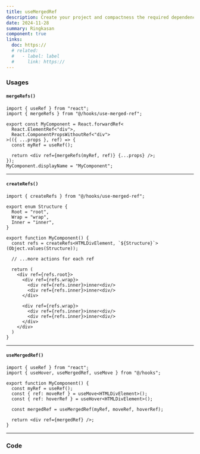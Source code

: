 ```yaml
---
title: useMergedRef
description: Create your project and compactness the required dependencies.
date: 2024-11-28
summary: Ringkasan
component: true
links:
  doc: https://
  # related:
  #   - label: label
  #     link: https://
---
```


### Usages

#### `mergeRefs()`

```tsx "mergeRefs(myRef, ref)" "mergeRefs"
import { useRef } from "react";
import { mergeRefs } from "@/hooks/use-merged-ref";

export const MyComponent = React.forwardRef<
  React.ElementRef<"div">,
  React.ComponentPropsWithoutRef<"div">
>(({ ...props }, ref) => {
  const myRef = useRef();

  return <div ref={mergeRefs(myRef, ref)} {...props} />;
});
MyComponent.displayName = "MyComponent";
```

---

#### `createRefs()`

```tsx /createRefs/
import { createRefs } from "@/hooks/use-merged-ref";

export enum Structure {
  Root = "root",
  Wrap = "wrap",
  Inner = "inner",
}

export function MyComponent() {
  const refs = createRefs<HTMLDivElement, `${Structure}`>(Object.values(Structure));

  // ...more actions for each ref

  return (
    <div ref={refs.root}>
      <div ref={refs.wrap}>
        <div ref={refs.inner}>inner<div/>
        <div ref={refs.inner}>inner<div/>
      </div>

      <div ref={refs.wrap}>
        <div ref={refs.inner}>inner<div/>
        <div ref={refs.inner}>inner<div/>
      </div>
    </div>
  )
}
```

---

#### `useMergedRef()`

```tsx /useMergedRef/
import { useRef } from "react";
import { useHover, useMergedRef, useMove } from "@/hooks";

export function MyComponent() {
  const myRef = useRef();
  const { ref: moveRef } = useMove<HTMLDivElement>();
  const { ref: hoverRef } = useHover<HTMLDivElement>();

  const mergedRef = useMergedRef(myRef, moveRef, hoverRef);

  return <div ref={mergedRef} />;
}
```

---

### Code
